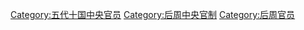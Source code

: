 [[Category:五代十国中央官员|Category:五代十国中央官员]]
[[Category:后周中央官制|Category:后周中央官制]]
[[Category:后周官员|Category:后周官员]]